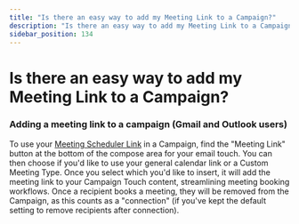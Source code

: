 ```yaml
---
title: "Is there an easy way to add my Meeting Link to a Campaign?"
description: "Is there an easy way to add my Meeting Link to a Campaign?"
sidebar_position: 134
---
```


# Is there an easy way to add my Meeting Link to a Campaign?

### Adding a meeting link to a campaign (Gmail and Outlook users)
To use your [Meeting Scheduler Link](https://support.yesware.com/hc/en-us/articles/15420636876695-Eliminate-back-and-forth-emails-with-Meeting-Scheduler) in a Campaign, find the "Meeting Link" button at the bottom of the compose area for your email touch. You can then choose if you'd like to use your general calendar link or a Custom Meeting Type. Once you select which you'd like to insert, it will add the meeting link to your Campaign Touch content, streamlining meeting booking workflows.
Once a recipient books a meeting, they will be removed from the Campaign, as this counts as a "connection" (if you've kept the default setting to remove recipients after connection).